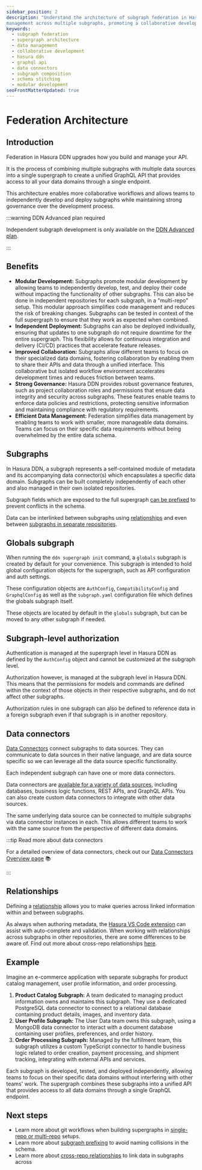 ```yaml
---
sidebar_position: 2
description: "Understand the architecture of subgraph federation in Hasura DDN and how it enables efficient data
management across multiple subgraphs, promoting a collaborative development environment."
keywords:
  - subgraph federation
  - supergraph architecture
  - data management
  - collaborative development
  - hasura ddn
  - graphql api
  - data connectors
  - subgraph composition
  - schema stitching
  - modular development
seoFrontMatterUpdated: true
---
```


# Federation Architecture


## Introduction

Federation in Hasura DDN upgrades how you build and manage your API.

It is the process of combining multiple subgraphs with multiple data sources into a single supergraph to create a
unified GraphQL API that provides access to all your data domains through a single endpoint.

This architecture enables more collaborative workflows and allows teams to independently develop and deploy subgraphs
while maintaining strong governance over the development process.

:::warning DDN Advanced plan required

Independent subgraph development is only available on the [DDN Advanced plan](https://hasura.io/pricing/).

:::

<Thumbnail src="/img/federation/whole-supergraph-erd.png" alt="Create a DDN project" width="1000px" />

## Benefits

- **Modular Development:** Subgraphs promote modular development by allowing teams to independently develop, test, and
  deploy their code without impacting the functionality of other subgraphs. This can also be done in independent
  repositories for each subgraph, in a "multi-repo" setup. This modular approach simplifies code management and reduces
  the risk of breaking changes. Subgraphs can be tested in context of the full supergraph to ensure that they work as
  expected when combined.
- **Independent Deployment:** Subgraphs can also be deployed individually, ensuring that updates to one subgraph do not
  require downtime for the entire supergraph. This flexibility allows for continuous integration and delivery (CI/CD)
  practices that accelerate feature releases.
- **Improved Collaboration:** Subgraphs allow different teams to focus on their specialized data domains, fostering
  collaboration by enabling them to share their APIs and data through a unified interface. This collaborative but
  isolated workflow environment accelerates development times and reduces friction between teams.
- **Strong Governance:** Hasura DDN provides robust governance features, such as project collaboration roles and
  permissions that ensure data integrity and security across subgraphs. These features enable teams to enforce data
  policies and restrictions, protecting sensitive information and maintaining compliance with regulatory requirements.
- **Efficient Data Management:** Federation simplifies data management by enabling teams to work with smaller, more
  manageable data domains. Teams can focus on their specific data requirements without being overwhelmed by the entire
  data schema.

## Subgraphs

In Hasura DDN, a subgraph represents a self-contained module of metadata and its accompanying data connector(s) which
encapsulates a specific data domain. Subgraphs can be built completely independently of each other and also managed in
their own isolated repositories.

Subgraph fields which are exposed to the full supergraph [can be prefixed](/federation/subgraph-prefixing.mdx) to
prevent conflicts in the schema.

Data can be interlinked between subgraphs using [relationships](/supergraph-modeling/relationships.mdx) and even between
[subgraphs in separate repositories](/federation/cross-repo-relationships.mdx).

## Globals subgraph

When running the `ddn supergraph init` command, a `globals` subgraph is created by default for your convenience. This
subgraph is intended to hold global configuration objects for the supergraph, such as API configuration and auth
settings.

These configuration objects are `AuthConfig`, `CompatibilityConfig` and `GraphqlConfig` as well as the `subgraph.yaml`
configuration file which defines the globals subgraph itself.

These objects are located by default in the `globals` subgraph, but can be moved to any other subgraph if needed.

## Subgraph-level authorization

Authentication is managed at the supergraph level in Hasura DDN as defined by the `AuthConfig` object and cannot be
customized at the subgraph level.

Authorization however, is managed at the subgraph level in Hasura DDN. This means that the permissions for models and
commands are defined within the context of those objects in their respective subgraphs, and do not affect other
subgraphs.

Authorization rules in one subgraph can also be defined to reference data in a foreign subgraph even if that subgraph is
in another repository.

## Data connectors

[Data Connectors](/connectors/overview.mdx) connect subgraphs to data sources. They can communicate to data sources in
their native language, and are data source specific so we can leverage all the data source specific functionality.

Each independent subgraph can have one or more data connectors.

Data connectors are [available for a variety of data sources](https://hasura.io/connectors), including databases,
business logic functions, REST APIs, and GraphQL APIs. You can also create custom data connectors to integrate with
other data sources.

The same underlying data source can be connected to multiple subgraphs via data connector instances in each. This allows
different teams to work with the same source from the perspective of different data domains.

:::tip Read more about data connectors

For a detailed overview of data connectors, check out our [Data Connectors Overview page](/connectors/overview.mdx) 📚

:::

## Relationships

Defining a [relationship](/supergraph-modeling/relationships.mdx) allows you to make queries across linked information
within and between subgraphs.

As always when authoring metadata, the 
[Hasura VS Code extension](https://marketplace.visualstudio.com/items?itemName=HasuraHQ.hasura) can assist with 
auto-complete and validation. When working with relationships across subgraphs in other repositories, there are some 
differences to be aware of. Find out more about cross-repo relationships [here](/federation/cross-repo-relationships.mdx).

## Example

Imagine an e-commerce application with separate subgraphs for product catalog management, user profile information, and
order processing.

1. **Product Catalog Subgraph:** A team dedicated to managing product information owns and maintains this subgraph. They
   use a dedicated PostgreSQL data connector to connect to a relational database containing product details, images, and
   inventory data.
2. **User Profile Subgraph:** The User Data team owns this subgraph, using a MongoDB data connector to interact with a
   document database containing user profiles, preferences, and order history.
3. **Order Processing Subgraph:** Managed by the fulfillment team, this subgraph utilizes a custom TypeScript connector
   to handle business logic related to order creation, payment processing, and shipment tracking, integrating with
   external APIs and services.

Each subgraph is developed, tested, and deployed independently, allowing teams to focus on their specific data domains
without interfering with other teams' work. The supergraph combines these subgraphs into a unified API that provides
access to all data domains through a single GraphQL endpoint.

## Next steps

- Learn more about git workflows when building supergraphs in [single-repo or multi-repo](/federation/workflows.mdx)
  setups.
- Learn more about [subgraph prefixing](/federation/subgraph-prefixing.mdx) to avoid naming collisions in the schema.
- Learn more about [cross-repo relationships](/federation/cross-repo-relationships.mdx) to link data in subgraphs across
